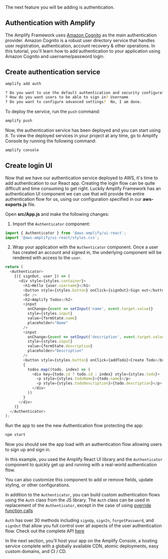 The next feature you will be adding is authentication.

## Authentication with Amplify

The Amplify Framework uses [Amazon Cognito](https://aws.amazon.com/cognito/) as the main authentication provider. Amazon Cognito is a robust user directory service that handles user registration, authentication, account recovery & other operations. In this tutorial, you'll learn how to add authentication to your application using Amazon Cognito and username/password login.

## Create authentication service

```bash
amplify add auth

? Do you want to use the default authentication and security configuration? Default configuration
? How do you want users to be able to sign in? Username
? Do you want to configure advanced settings?  No, I am done.
```

To deploy the service, run the `push` command:

```bash
amplify push
```

Now, the authentication service has been deployed and you can start using it. To view the deployed services in your project at any time, go to Amplify Console by running the following command:

```bash
amplify console
```

## Create login UI

Now that we have our authentication service deployed to AWS, it's time to add authentication to our React app. Creating the login flow can be quite difficult and time consuming to get right. Luckily Amplify Framework has an authentication UI component we can use that will provide the entire authentication flow for us, using our configuration specified in our __aws-exports.js__ file.

Open __src/App.js__ and make the following changes:

1. Import the `Authenticator` component:

```javascript
import { Authenticator } from '@aws-amplify/ui-react';
import '@aws-amplify/ui-react/styles.css';
```

2. Wrap your application with the `Authenticator` component. Once a user has created an account and signed in, the underlying component will be rendered with access to the `user`.

```javascript
return (
  <Authenticator>
    {({ signOut, user }) => (
      <div style={styles.container}>
        <h1>Hello {user.username}</h1>
        <button style={styles.button} onClick={signOut}>Sign out</button>
        <br />
        <h2>Amplify Todos</h2>
        <input
          onChange={event => setInput('name', event.target.value)}
          style={styles.input}
          value={formState.name}
          placeholder="Name"
        />
        <input
          onChange={event => setInput('description', event.target.value)}
          style={styles.input}
          value={formState.description}
          placeholder="Description"
        />
        <button style={styles.button} onClick={addTodo}>Create Todo</button>
        {
          todos.map((todo, index) => (
            <div key={todo.id ? todo.id : index} style={styles.todo}>
              <p style={styles.todoName}>{todo.name}</p>
              <p style={styles.todoDescription}>{todo.description}</p>
            </div>
          ))
        }
      </div>
    )}
  </Authenticator>
);
```

Run the app to see the new Authentication flow protecting the app:

```bash
npm start
```

Now you should see the app load with an authentication flow allowing users to sign up and sign in.

In this example, you used the Amplify React UI library and the `Authenticator` component to quickly get up and running with a real-world authentication flow.

You can also customize this component to add or remove fields, update styling, or other configurations.

In addition to the `Authenticator`, you can build custom authentication flows using the `Auth` class from the JS library. The `Auth` class can be used in replacement of the `Authenticator`, except in the case of using [override function calls](https://ui.docs.amplify.aws/components/authenticator#override-function-calls)

`Auth` has over 30 methods including `signUp`, `signIn`, `forgotPassword`, and `signOut` that allow you full control over all aspects of the user authentication flow. Check out the complete API [here](https://aws-amplify.github.io/amplify-js/api/classes/authclass.html)

In the next section, you'll host your app on the Amplify Console, a hosting service complete with a globally available CDN, atomic deployments, easy custom domains, and CI / CD.

